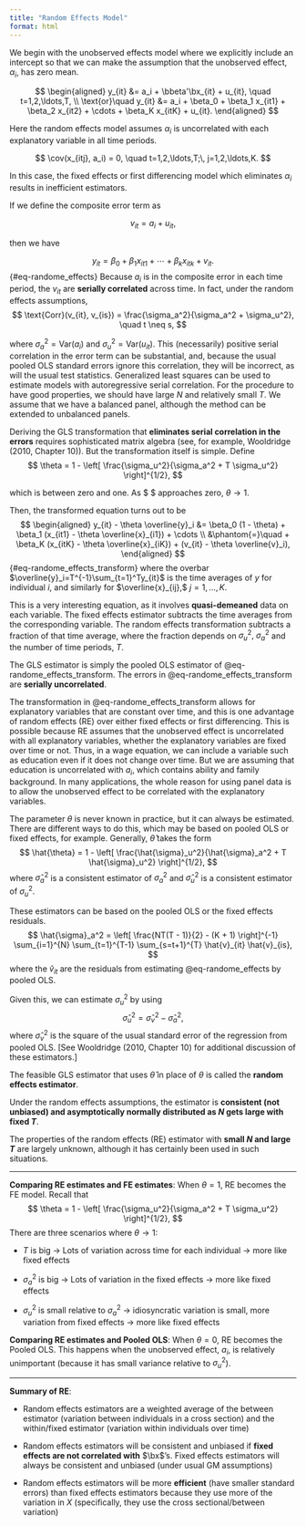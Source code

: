 ```yaml
---
title: "Random Effects Model"
format: html
---
```


We begin with the unobserved effects model where we explicitly include an intercept so that we can make the assumption that the unobserved effect, $\alpha_i$, has zero mean.

$$
\begin{aligned}
y_{it} &= a_i + \bbeta'\bx_{it} + u_{it}, \quad t=1,2,\ldots,T, \\
\text{or}\quad y_{it} &= a_i + \beta_0 + \beta_1 x_{it1} + \beta_2 x_{it2} + \cdots + \beta_K x_{itK} + u_{it}.
\end{aligned}
$$

Here the random effects model assumes $\alpha_i$ is uncorrelated with each explanatory variable in all time periods.

$$
\cov(x_{itj}, a_i) = 0, \quad t=1,2,\ldots,T;\, j=1,2,\ldots,K.
$$

In this case, the fixed effects or first differencing model which eliminates $\alpha_i$ results in inefficient estimators.

If we define the composite error term as 

$$
v_{it} = a_i + u_{it},
$$

then we have 

$$
y_{it} = \beta_0 + \beta_1 x_{it1} + \cdots + \beta_k x_{itk} + v_{it}.
$${#eq-randome_effects}
Because $a_i$ is in the composite error in each time period, the $v_{it}$ are **serially correlated** across time. In fact, under the random effects assumptions,
$$
\text{Corr}(v_{it}, v_{is}) = \frac{\sigma_a^2}{\sigma_a^2 + \sigma_u^2}, \quad t \neq s,
$$

where $\sigma_a^2 = \text{Var}(a_i)$ and $\sigma_u^2 = \text{Var}(u_{it})$. This (necessarily) positive serial correlation in the error term can be substantial, and, because the usual pooled OLS standard errors ignore this correlation, they will be incorrect, as will the usual test statistics. Generalized least squares can be used to estimate models with autoregressive serial correlation. For the procedure to have good properties, we should have large $N$ and relatively small $T$. We assume that we have a balanced panel, although the method can be extended to unbalanced panels.

Deriving the GLS transformation that **eliminates serial correlation in the errors** requires sophisticated matrix algebra (see, for example, Wooldridge (2010, Chapter 10)). But the transformation itself is simple. Define
$$
\theta = 1 - \left[ \frac{\sigma_u^2}{\sigma_a^2 + T \sigma_u^2} \right]^{1/2},
$$

which is between zero and one. As $ \frac{\sigma_u^2}{\sigma_a^2 + T \sigma_u^2}$ approaches zero, $\theta\to1.$ 

Then, the transformed equation turns out to be
$$
\begin{aligned}
y_{it} - \theta \overline{y}_i &= \beta_0 (1 - \theta) + \beta_1 (x_{it1} - \theta \overline{x}_{i1}) + \cdots \\
&\phantom{=}\quad + \beta_K (x_{itK} - \theta \overline{x}_{iK}) + (v_{it} - \theta \overline{v}_i),
\end{aligned}
$${#eq-randome_effects_transform}
where the overbar $\overline{y}_i=T^{-1}\sum_{t=1}^Ty_{it}$ is the time averages of $y$ for individual $i$, and similarly for $\overline{x}_{ij},$ $j=1,\ldots,K.$

This is a very interesting equation, as it involves **quasi-demeaned** data on each variable. The fixed effects estimator subtracts the time averages from the corresponding variable. The random effects transformation subtracts a fraction of that time average, where the fraction depends on $\sigma_u^2,$ $\sigma_a^2$ and the number of time periods, $T$. 

The GLS estimator is simply the pooled OLS estimator of @eq-randome_effects_transform. The errors in @eq-randome_effects_transform are **serially uncorrelated**.


The transformation in @eq-randome_effects_transform allows for explanatory variables that are constant over time, and this is one advantage of random effects (RE) over either fixed effects or first differencing. This is possible because RE assumes that the unobserved effect is uncorrelated with all explanatory variables, whether the explanatory variables are fixed over time or not. Thus, in a wage equation, we can include a variable such as education even if it does not change over time. But we are assuming that education is uncorrelated with $a_i$, which contains ability and family background. In many applications, the whole reason for using panel data is to allow the unobserved effect to be correlated with the explanatory variables.

The parameter $\theta$ is never known in practice, but it can always be estimated. There are different ways to do this, which may be based on pooled OLS or fixed effects, for example. 
Generally, $\hat{\theta}$ takes the form 
$$
\hat{\theta} = 1 - \left[ \frac{\hat{\sigma}_u^2}{\hat{\sigma}_a^2 + T \hat{\sigma}_u^2} \right]^{1/2},
$$
where $\hat{\sigma}_a^2$ is a consistent estimator of $\sigma_a^2$ and $\hat{\sigma}_u^2$ is a consistent estimator of $\sigma_u^2$. 

These estimators can be based on the pooled OLS or the fixed effects residuals.
$$
\hat{\sigma}_a^2 = \left[ \frac{NT(T - 1)}{2} - (K + 1) \right]^{-1} \sum_{i=1}^{N} \sum_{t=1}^{T-1} \sum_{s=t+1}^{T} \hat{v}_{it} \hat{v}_{is},
$$
where the $\hat{v}_{it}$ are the residuals from estimating @eq-randome_effects by pooled OLS. 

Given this, we can estimate $\sigma_u^2$ by using 
$$
\hat{\sigma}_u^2 = \hat{\sigma}_v^2 - \hat{\sigma}_a^2,
$$
where $\hat{\sigma}_v^2$ is the square of the usual standard error of the regression from pooled OLS. [See Wooldridge (2010, Chapter 10) for additional discussion of these estimators.]

The feasible GLS estimator that uses $\hat{\theta}$ in place of $\theta$
is called the **random effects estimator**. 

Under the random effects assumptions, the estimator is **consistent (not unbiased) and asymptotically normally distributed as $N$ gets large with fixed $T$**. 

The properties of the random effects (RE) estimator with **small $N$ and large $T$** are largely unknown, although it has certainly been used in such situations.


--------------------------------------------------------------------------------

**Comparing RE estimates and FE estimates**: When $\theta=1$, RE becomes the FE model. Recall that 
$$
\theta = 1 - \left[ \frac{\sigma_u^2}{\sigma_a^2 + T \sigma_u^2} \right]^{1/2},
$$
There are three scenarios where $\theta\to1$:

- $T$ is big $\rightarrow$ Lots of variation across time for each individual $\rightarrow$ more like fixed effects

- $\sigma_a^2$ is big $\rightarrow$ Lots of variation in the fixed effects $\rightarrow$ more like fixed effects

- $\sigma_u^2$ is small relative to $\sigma_a^2$ $\rightarrow$ idiosyncratic variation is small, more variation from fixed effects $\rightarrow$ more like fixed effects


**Comparing RE estimates and Pooled OLS**: When $\theta=0$, RE becomes the Pooled OLS. This happens when the unobserved effect, $a_i,$ is relatively unimportant (because it has small variance relative to $\sigma^2_u$).

--------------------------------------------------------------------------------

**Summary of RE**:

- Random effects estimators are a weighted average of the between estimator
(variation between individuals in a cross section) and the within/fixed 
estimator (variation within individuals over time)

- Random effects estimators will be consistent and unbiased if **fixed effects are not correlated with** $\bx$’s. Fixed effects estimators will always be consistent and unbiased (under usual GM assumptions)

- Random effects estimators will be more **efficient** (have smaller standard errors) than fixed effects estimators because they use more of the variation in $X$ (specifically, they use the cross sectional/between variation)












